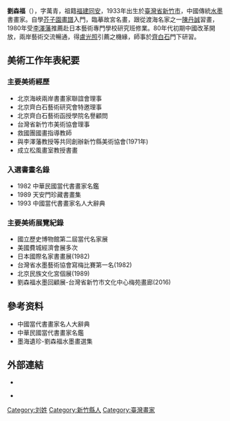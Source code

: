{{Multiple issues|
{{Copy edit|time=2020-11-17T01:01:59+00:00}}
{{Notability Unreferenced|time=2020-11-17T01:01:59+00:00}}
{{Advert|time=2020-11-17T01:01:59+00:00}}
}}
'''劉森福'''（{{bd|1933年||1997年|}}），字萬青，祖籍[[福建|福建]][[同安|同安]]，1933年出生於[[臺灣省|臺灣省]][[新竹市|新竹市]]，中國傳統[[水墨|水墨]]書畫家。自學[[芥子園畫譜|芥子園畫譜]]入門，臨摹故宮名畫，跟從渡海名家之一[[陳丹誠|陳丹誠]]習畫，1980年受[[李澤藩|李澤藩]]推薦赴日本藝術專門學校研究班修業。80年代初期中國改革開放，兩岸藝術交流暢通，得[[盧光照|盧光照]]引薦之機緣，師事於[[齊白石|齊白石]]門下研習。

==美術工作年表紀要==
===主要美術經歷===
* 北京海峽兩岸書畫家聯誼會理事
* 北京齊白石藝術研究會特邀理事
* 北京齊白石藝術函授學院名譽顧問
* 台灣省新竹市美術協會理事
* 救國團國畫指導教師
* 與李澤藩教授等共同創辦新竹縣美術協會(1971年)
* 成立松風畫室教授書畫

===入選書畫名錄===
*1982 中華民國當代書畫家名鑑
*1989 天安門珍藏書畫集
*1993 中國當代書畫家名人大辭典

===主要美術展覽紀錄===
*國立歷史博物館第二屆當代名家展
*美國費城經濟會展多次
*日本國際名家書畫展(1982)
*台灣省水墨藝術協會寫梅比賽第一名(1982)
*北京民族文化宮個展(1989)
*劉森福水墨回顧展-台灣省新竹市文化中心梅苑畫廊(2016)

==參考资料==
*中國當代書畫家名人大辭典{{rs}}
*中華民國當代書畫家名鑑{{rs}}
*墨海遺珍-劉森福水墨畫選集{{rs}}

==外部連結==
*{{zh-tw}}{{cite web | publisher = | title =墨海遺珍-劉森福水墨畫選集 | url =https://www.memobook.com.tw/share.php?s=16fyefelKs/ | author = | date = | accessdate = }}{{Dead link}}
*{{zh-tw}} {{cite web  | publisher =  | title =藝術家雜誌-劉森福  | url =http://www.artist-magazine.com/product_d.php?lang=tw&tb=6&id=7046/  | author =  | date =  | accessdate =  }}

[[Category:刘姓|Category:刘姓]]
[[Category:新竹縣人|Category:新竹縣人]]
[[Category:臺灣畫家|Category:臺灣畫家]]